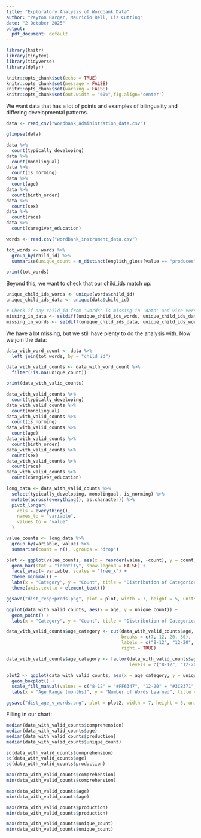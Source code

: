 ---
title: "Exploratory Analysis of Wordbank Data"
author: "Peyton Barger, Mauricio Bell, Liz Cutting"
date: "2 October 2025"
output:
  pdf_document: default
---

```{r setup, include=FALSE, message=FALSE,warning=FALSE}
library(knitr)
library(tinytex)
library(tidyverse)
library(dplyr)

knitr::opts_chunk$set(echo = TRUE)
knitr::opts_chunk$set(message = FALSE)
knitr::opts_chunk$set(warning = FALSE)
knitr::opts_chunk$set(out.width = "60%",fig.align='center')
```

We want data that has a lot of points and examples of bilinguality and differing developmental patterns. 

```{r}
data <- read_csv("wordbank_administration_data.csv")

glimpse(data)

```


```{r}
data %>%
  count(typically_developing)
data %>%
  count(monolingual)
data %>%
  count(is_norming)
data %>%
  count(age)
data %>%
  count(birth_order)
data %>%
  count(sex)
data %>%
  count(race)
data %>%
  count(caregiver_education)
```


```{r}
words <- read.csv("wordbank_instrument_data.csv")

tot_words <- words %>%
  group_by(child_id) %>%
  summarise(unique_count = n_distinct(english_gloss[value == "produces"]))

print(tot_words)
```


Beyond this, we want to check that our child_ids match up:
```{r}
unique_child_ids_words <- unique(words$child_id)
unique_child_ids_data <- unique(data$child_id)

# Check if any child_id from 'words' is missing in 'data' and vice versa
missing_in_data <- setdiff(unique_child_ids_words, unique_child_ids_data)
missing_in_words <- setdiff(unique_child_ids_data, unique_child_ids_words)
```
We have a lot missing, but we still have plenty to do the analysis with. 
Now we join the data:
```{r}
data_with_word_count <- data %>%
  left_join(tot_words, by = "child_id")

data_with_valid_counts <- data_with_word_count %>%
  filter(!is.na(unique_count))

print(data_with_valid_counts)

```


```{r}
data_with_valid_counts %>%
  count(typically_developing)
data_with_valid_counts %>%
  count(monolingual)
data_with_valid_counts %>%
  count(is_norming)
data_with_valid_counts %>%
  count(age)
data_with_valid_counts %>%
  count(birth_order)
data_with_valid_counts %>%
  count(sex)
data_with_valid_counts %>%
  count(race)
data_with_valid_counts %>%
  count(caregiver_education)
```
```{r}
long_data <- data_with_valid_counts %>%
  select(typically_developing, monolingual, is_norming) %>%
  mutate(across(everything(), as.character)) %>% 
  pivot_longer(
    cols = everything(), 
    names_to = "variable",
    values_to = "value" 
  )

value_counts <- long_data %>%
  group_by(variable, value) %>%
  summarise(count = n(), .groups = "drop")

plot <- ggplot(value_counts, aes(x = reorder(value, -count), y = count, fill = value)) +
  geom_bar(stat = "identity", show.legend = FALSE) +
  facet_wrap(~ variable, scales = "free_x") +
  theme_minimal() +
  labs(x = "Category", y = "Count", title = "Distribution of Categorical Variables") +
  theme(axis.text.x = element_text())

```
```{r}
ggsave("dist_resp+preds.png", plot = plot, width = 7, height = 5, units = "in", dpi = 300)
```
```{r}
ggplot(data_with_valid_counts, aes(x = age, y = unique_count)) +
  geom_point() +
  labs(x = "Category", y = "Count", title = "Distribution of Categorical Variables") 
```
```{r}
data_with_valid_counts$age_category <- cut(data_with_valid_counts$age,
                                           breaks = c(7, 12, 20, 30), 
                                           labels = c("8-12", "12-20", "20-30"),
                                           right = TRUE)

data_with_valid_counts$age_category <- factor(data_with_valid_counts$age_category,
                                              levels = c("8-12", "12-20", "20-30"))

plot2 <- ggplot(data_with_valid_counts, aes(x = age_category, y = unique_count, fill = age_category)) +
  geom_boxplot() +
  scale_fill_manual(values = c("8-12" = "#FF6347", "12-20" = "#3CB371", "20-30" = "#1E90FF")) +
  labs(x = "Age Range (months)", y = "Number of Words Learned", title = "Distribution of Words Learned by Age Range")

ggsave("dist_age_v_words.png", plot = plot2, width = 7, height = 5, units = "in", dpi = 300)

```




Filling in our chart: 
```{r}
median(data_with_valid_counts$comprehension)
median(data_with_valid_counts$age)
median(data_with_valid_counts$production)
median(data_with_valid_counts$unique_count)

sd(data_with_valid_counts$comprehension)
sd(data_with_valid_counts$age)
sd(data_with_valid_counts$production)

max(data_with_valid_counts$comprehension)
min(data_with_valid_counts$comprehension)

max(data_with_valid_counts$age)
min(data_with_valid_counts$age)

max(data_with_valid_counts$production)
min(data_with_valid_counts$production)

max(data_with_valid_counts$unique_count)
min(data_with_valid_counts$unique_count)
```

